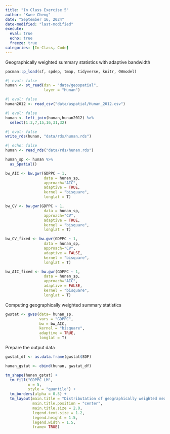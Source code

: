 ```yaml
---
title: "In Class Exercise 5"
author: "Kwee Cheng"
date: "September 16, 2024"
date-modified: "last-modified"
execute: 
  eval: true
  echo: true
  freeze: true
categories: [In-Class, Code]
---
```


Geographically weighted summary statistics with adaptive bandwidth

```r
pacman::p_load(sf, spdep, tmap, tidyverse, knitr, GWmodel)
```

```r
#| eval: false
hunan <- st_read(dsn = "data/geospatial", 
                 layer = "Hunan")
```

```r
#| eval: false
hunan2012 <- read_csv("data/aspatial/Hunan_2012.csv")
```

```r
#| eval: false
hunan <- left_join(hunan,hunan2012) %>%
  select(1:3,7,15,16,31,32)
```

```r
#| eval: false
write_rds(hunan, "data/rds/hunan.rds")
```

```r
#| echo: false
hunan <- read_rds("data/rds/hunan.rds")
```

```r
hunan_sp <- hunan %>%
  as_Spatial()
```

```r
bw_AIC <- bw.gwr(GDPPC ~ 1,
                 data = hunan_sp,
                 approach="AIC",
                 adaptive = TRUE,
                 kernel = "bisquare",
                 longlat = T)
```

```r
bw_CV <- bw.gwr(GDPPC ~ 1,
                 data = hunan_sp,
                 approach="CV",
                 adaptive = TRUE,
                 kernel = "bisquare",
                 longlat = T)
```

```r
bw_CV_fixed <- bw.gwr(GDPPC ~ 1,
                 data = hunan_sp,
                 approach="CV",
                 adaptive = FALSE,
                 kernel = "bisquare",
                 longlat = T)
```

```r
bw_AIC_fixed <- bw.gwr(GDPPC ~ 1,
                 data = hunan_sp,
                 approach="AIC",
                 adaptive = FALSE,
                 kernel = "bisquare",
                 longlat = T)
```

Computing geographically weighted summary statistics

```r
gwstat <- gwss(data= hunan_sp,
               vars = "GDPPC",
               bw = bw_AIC,
               kernel = "bisquare",
               adaptive = TRUE,
               longlat = T)
```

Prepare the output data

```r
gwstat_df <- as.data.frame(gwstat$SDF)
```

```r
hunan_gstat <- cbind(hunan, gwstat_df)
```

```r
tm_shape(hunan_gstat) +
  tm_fill("GDPPC_LM",
          n = 5,
          style = "quantile") +
  tm_borders(alpha = 0.5) +
  tm_layout(main.title = "Distributation of geographically weighted mean",
            main.title.position = "center",
            main.title.size = 2.0,
            legend.text.size = 1.2,
            legend.height = 1.5,
            legend.width = 1.5,
            frame= TRUE)
```
